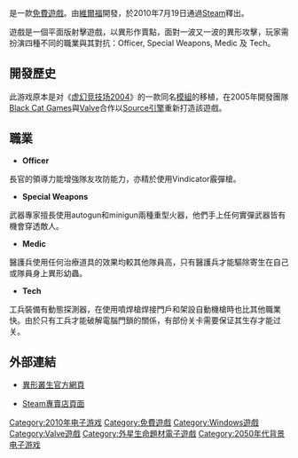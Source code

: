 {{noteTA
|T=zh-hans:异星禁区; zh-hant:異形叢生;
|1=zh-hans:异星禁区; zh-hant:異形叢生;
}}
{{Infobox VG
| title         = 異形叢生
| english       = Alien Swarm
| image         = 
| caption       = 
| developer     = [[維爾福|維爾福]]
| publisher     = [[維爾福|維爾福]]<small>（線上）</small>
| distributor   = 
| engine        = [[Source引擎|Source引擎]]
| released      = 2010年7月19日
| genre         = [[第三人稱射擊遊戲|第三人稱射擊遊戲]]
| modes         = 單人, 四人合作
| platforms     = [[Windows|Windows]]
}}
{{Vgname|異形叢生|en=Alien Swarm|cn=異星禁區|tw=異形叢生}}是一款[[免費遊戲|免費遊戲]]。由[[維爾福|維爾福]]開發，於2010年7月19日通過[[Steam|Steam]]釋出。

遊戲是一個平面版射擊遊戲，以異形作賣點，面對一波又一波的異形攻擊，玩家需扮演四種不同的職業與其對抗：Officer, Special Weapons, Medic 及 Tech。

== 開發歷史 ==
此游戏原本是对《[[虚幻竞技场|虚幻竞技场2004]]》的一款同名[[遊戲模組|模組]]的移植，在2005年開發團隊[[Black_Cat_Games|Black Cat Games]]與[[Valve|Valve]]合作以[[Source引擎|Source引擎]]重新打造該遊戲。

== 職業 ==
* '''Officer'''
長官的領導力能增強隊友攻防能力，亦精於使用Vindicator霰彈槍。
* '''Special Weapons'''
武器專家擅長使用autogun和minigun兩種重型火器，他們手上任何實彈武器皆有機會穿透敵人。
* '''Medic'''
醫護兵使用任何治療道具的效果均較其他隊員高，只有醫護兵才能驅除寄生在自己或隊員身上異形幼蟲。
* '''Tech'''
工兵裝備有動態探測器，在使用噴焊槍焊接門戶和架設自動機槍時也比其他職業快。由於只有工兵才能破解電腦門鎖的關係，有部份关卡需要保证其生存才能过关。

== 外部連結 ==
* {{en}} [http://www.alienswarm.com/ 異形叢生官方網頁] {{Wayback|url=http://www.alienswarm.com/ |date=20100719165957 }}
* {{en}} [http://store.steampowered.com/app/630/ Steam專賣店頁面] {{Wayback|url=http://store.steampowered.com/app/630/ |date=20100808193157 }}

{{半条命}}

{{维尔福公司}}
{{DEFAULTSORT:Alien swarm}}
[[Category:2010年电子游戏|Category:2010年电子游戏]]
[[Category:免費遊戲|Category:免費遊戲]]
[[Category:Windows遊戲|Category:Windows遊戲]]
[[Category:Valve遊戲|Category:Valve遊戲]]
[[Category:外星生命題材電子遊戲|Category:外星生命題材電子遊戲]]
[[Category:2050年代背景电子游戏|Category:2050年代背景电子游戏]]